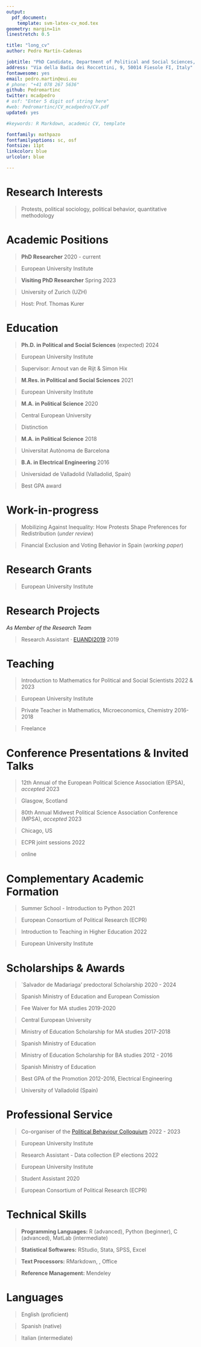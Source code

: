 ```yaml
---
output: 
  pdf_document:
    template: svm-latex-cv_mod.tex
geometry: margin=1in
linestretch: 0.5

title: "long_cv"
author: Pedro Martín-Cadenas

jobtitle: "PhD Candidate, Department of Political and Social Sciences, European University Institute"
address: "Via della Badia dei Roccettini, 9, 50014 Fiesole FI, Italy"
fontawesome: yes
email: pedro.martin@eui.eu
# phone: "+41 078 267 5636"
github: Pedromartinc
twitter: mcadpedro
# osf: "Enter 5 digit osf string here"
#web: Pedromartinc/CV_mcadpedro/CV.pdf
updated: yes

#keywords: R Markdown, academic CV, template

fontfamily: mathpazo
fontfamilyoptions: sc, osf
fontsize: 11pt
linkcolor: blue
urlcolor: blue

---
```


\vspace{1 mm}
# Research Interests
\vspace{1 mm}

> Protests, political sociology, political behavior, quantitative methodology

\vspace{1 mm}
# Academic Positions
\vspace{1 mm}

> **PhD Researcher** \hfill 2020 - current \vspace{0.1 mm}

> European University Institute \vspace{2 mm}

> **Visiting PhD Researcher** \hfill Spring 2023 \vspace{0.1 mm}

> University of Zurich (UZH) \vspace{0.1 mm}

> Host: Prof. Thomas Kurer \vspace{2 mm}

\vspace{1 mm}
# Education
\vspace{1 mm}

> **Ph.D. in Political and Social Sciences** \hfill (expected) 2024 \vspace{0.1 mm}

> European University Institute \vspace{0.1 mm}
   
> Supervisor: Arnout van de Rijt & Simon Hix \vspace{2 mm}
   
> **M.Res. in Political and Social Sciences** \hfill 2021 \vspace{0.1 mm}
   
> European University Institute \vspace{2 mm}

> **M.A. in Political Science** \hfill 2020 \vspace{0.1 mm}
   
> Central European University \vspace{0.1 mm}

> Distinction \vspace{0.2 mm}

> **M.A. in Political Science** \hfill 2018 \vspace{0.1 mm}
   
> Universitat Autònoma de Barcelona \vspace{0.1 mm}
   
> **B.A. in Electrical Engineering** \hfill 2016 \vspace{0.1 mm}
   
> Universidad de Valladolid (Valladolid, Spain) \vspace{0.1 mm}
   
> Best GPA award \vspace{2 mm}
   
\vspace{1 mm}
# Work-in-progress
\vspace{1 mm}

> Mobilizing Against Inequality: How Protests Shape Preferences for Redistribution (*under review*) \vspace{2 mm}

> Financial Exclusion and Voting Behavior in Spain (*working paper*) \vspace{2 mm}


\vspace{1 mm}
# Research Grants
\vspace{1 mm}

> European University Institute \vspace{2 mm}

\vspace{1 mm}
# Research Projects
\vspace{1 mm}


*As Member of the Research Team*\vspace{1 mm}

> Research Assistant · [EUANDI2019](https://euandi2019.eu/survey/default/EN) \hfill 2019 \vspace{0.1 mm}


\vspace{1 mm}
# Teaching
\vspace{1 mm}

> Introduction to Mathematics for Political and Social Scientists \hfill 2022 & 2023 \vspace{0.1 mm}

> European University Institute \vspace{0.1 mm}

> Private Teacher in Mathematics, Microeconomics, Chemistry \hfill 2016-2018 \vspace{0.1 mm}

> Freelance \vspace{0.1 mm}

\vspace{1 mm}
# Conference Presentations & Invited Talks
\vspace{1 mm}

> 12th Annual of the European Political Science Association (EPSA), *accepted* \hfill 2023 \vspace{0.1 mm}
   
> Glasgow, Scotland \vspace{2 mm}

> 80th Annual Midwest Political Science Association Conference (MPSA), *accepted* \hfill 2023 \vspace{0.1 mm}
   
> Chicago, US \vspace{2 mm}

> ECPR joint sessions \hfill 2022 \vspace{0.1 mm}
   
> online \vspace{2 mm}


 
\vspace{1 mm}
# Complementary Academic Formation
\vspace{1 mm}

> Summer School - Introduction to Python \hfill 2021

> European Consortium of Political Research (ECPR) \vspace{2 mm}

> Introduction to Teaching in Higher Education \hfill 2022
   
>  European University Institute \vspace{2 mm}
   

\vspace{1 mm}
# Scholarships & Awards
\vspace{1 mm}
  
> `Salvador de Madariaga' predoctoral Scholarship \hfill 2020 - 2024 \vspace{0.1 mm}
  
> Spanish Ministry of Education and European Comission \vspace{2 mm}

> Fee Waiver for MA studies \hfill 2019-2020 \vspace{0.1 mm}
  
> Central European University \vspace{2 mm}

> Ministry of Education Scholarship for MA studies \hfill 2017-2018 \vspace{0.1 mm}
  
> Spanish Ministry of Education \vspace{2 mm}

> Ministry of Education Scholarship for BA studies \hfill 2012 - 2016 \vspace{0.1 mm}
  
> Spanish Ministry of Education \vspace{2 mm}
  
> Best GPA of the Promotion \hfill 2012-2016, Electrical Engineering \vspace{0.1 mm}
  
> University of Valladolid (Spain) \vspace{0.1 mm}

\vspace{1 mm}
# Professional Service
\vspace{1 mm}

> Co-organiser of the [Political Behaviour Colloquium](https://sites.google.com/site/euipolbehaviour/) \hfill 2022 - 2023
   
> European University Institute \vspace{2 mm}

> Research Assistant - Data collection EP elections  \hfill 2022
   
> European University Institute \vspace{2 mm}

> Student Assistant  \hfill 2020
   
> European Consortium of Political Research (ECPR) \vspace{2 mm}

\vspace{1 mm}
# Technical Skills
\vspace{1 mm}

> **Programming Languages:** R (advanced), Python (beginner), C (advanced), MatLab (intermediate)  \vspace{1 mm}
  
> **Statistical Softwares:** RStudio, Stata, SPSS, Excel  \vspace{1 mm}

> **Text Processors:** RMarkdown, \LaTeX, Office  \vspace{1 mm}
  
> **Reference Management:** Mendeley \vspace{1 mm}

\vspace{1 mm}
# Languages
\vspace{1 mm}

> English (proficient)  \vspace{1 mm}

> Spanish (native)  \vspace{1 mm}
 
> Italian (intermediate)  \vspace{1 mm}

